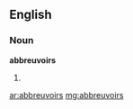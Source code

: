 ==English==

===Noun===
'''abbreuvoirs'''

# {{plural of|[[abbreuvoir]]}}

[[ar:abbreuvoirs]]
[[mg:abbreuvoirs]]